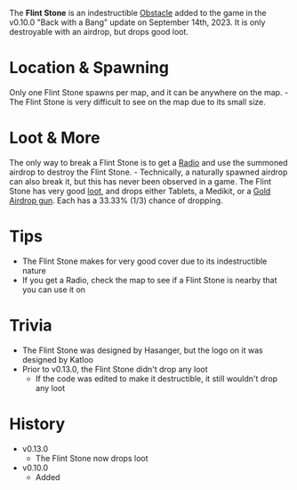 The **Flint Stone** is an indestructible [Obstacle](/obstacles) added to the game in the v0.10.0 "Back with a Bang" update on September 14th, 2023. It is only destroyable with an airdrop, but drops good loot.

# Location & Spawning
Only one Flint Stone spawns per map, and it can be anywhere on the map.
    - The Flint Stone is very difficult to see on the map due to its small size.

# Loot & More
The only way to break a Flint Stone is to get a [Radio](/weapons/guns/radio) and use the summoned airdrop to destroy the Flint Stone.
    - Technically, a naturally spawned airdrop can also break it, but this has never been observed in a game.
The Flint Stone has very good [loot](/loot#flint_stone), and drops either Tablets, a Medikit, or a [Gold Airdrop gun](/loot#gold_airdrop_guns). Each has a 33.33% (1/3) chance of dropping.

# Tips
- The Flint Stone makes for very good cover due to its indestructible nature
- If you get a Radio, check the map to see if a Flint Stone is nearby that you can use it on

# Trivia
- The Flint Stone was designed by Hasanger, but the logo on it was designed by Katloo
- Prior to v0.13.0, the Flint Stone didn't drop any loot
    - If the code was edited to make it destructible, it still wouldn't drop any loot

# History
- v0.13.0
    - The Flint Stone now drops loot
- v0.10.0
    - Added